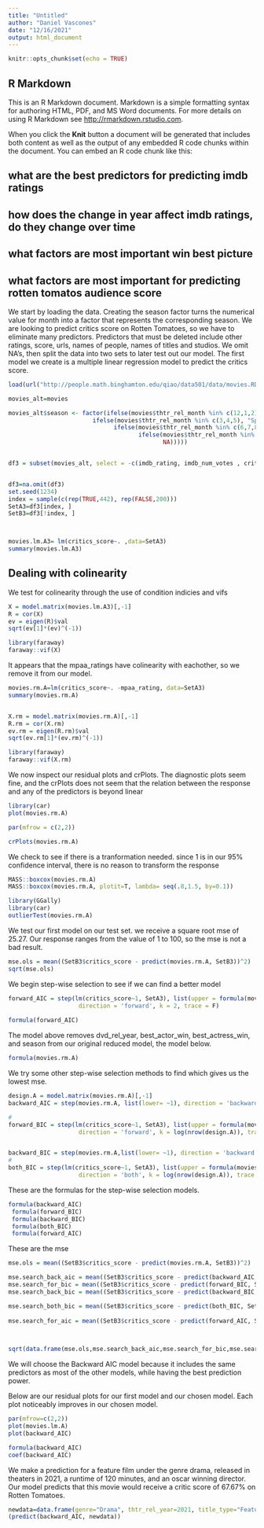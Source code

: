 ---
title: "Untitled"
author: "Daniel Vascones"
date: "12/16/2021"
output: html_document
---





```{r setup, include=FALSE}
knitr::opts_chunk$set(echo = TRUE)
```

## R Markdown

This is an R Markdown document. Markdown is a simple formatting syntax for authoring HTML, PDF, and MS Word documents. For more details on using R Markdown see <http://rmarkdown.rstudio.com>.

When you click the **Knit** button a document will be generated that includes both content as well as the output of any embedded R code chunks within the document. You can embed an R code chunk like this:


## what are the best predictors for predicting imdb ratings
## how does the change in year affect imdb ratings, do they change over time
## what factors are most important win best picture
## what factors are most important for predicting rotten tomatos audience score




We start by loading the data. Creating the season factor turns the numerical value for month into a factor that represents the corresponding season. We are looking to predict critics score on Rotten Tomatoes, so we have to eliminate many predictors. Predictors that must be deleted include other ratings, score, urls, names of people, names of titles and studios. We omit NA's, then split the data into two sets to later test out our model. The first model we create is a multiple linear regression model to predict the critics score.

```{r}
load(url("http://people.math.binghamton.edu/qiao/data501/data/movies.RData"))

movies_alt=movies

movies_alt$season <- factor(ifelse(movies$thtr_rel_month %in% c(12,1,2), "Winter",
                        ifelse(movies$thtr_rel_month %in% c(3,4,5), "Spring",
                              ifelse(movies$thtr_rel_month %in% c(6,7,8), "Summer",
                                     ifelse(movies$thtr_rel_month %in% c(9,10,11), "Fall",
                                            NA)))))


df3 = subset(movies_alt, select = -c(imdb_rating, imdb_num_votes , critics_rating, audience_rating, audience_score, best_pic_nom, best_pic_win, top200_box, imdb_url, rt_url, actor1, actor2, actor3, actor4, actor5, director, title, studio, thtr_rel_month,thtr_rel_day, dvd_rel_month, dvd_rel_day))


df3=na.omit(df3)
set.seed(1234)
index = sample(c(rep(TRUE,442), rep(FALSE,200)))
SetA3=df3[index, ]
SetB3=df3[!index, ]



movies.lm.A3= lm(critics_score~. ,data=SetA3)
summary(movies.lm.A3)

```

## Dealing with colinearity
We test for colinearity through the use of condition indicies and vifs

```{r}
X = model.matrix(movies.lm.A3)[,-1]
R = cor(X)
ev = eigen(R)$val
sqrt(ev[1]*(ev)^(-1))

library(faraway)
faraway::vif(X)


```

It appears that the mpaa_ratings have colinearity with eachother, so we remove it from our model.


```{r}
movies.rm.A=lm(critics_score~. -mpaa_rating, data=SetA3)
summary(movies.rm.A)


X.rm = model.matrix(movies.rm.A)[,-1]
R.rm = cor(X.rm)
ev.rm = eigen(R.rm)$val
sqrt(ev.rm[1]*(ev.rm)^(-1))

library(faraway)
faraway::vif(X.rm)


```

We now inspect our residual plots and crPlots. The diagnostic plots seem fine, and the crPlots does not seem that the relation between the response and any of the predictors is beyond linear

```{r}

library(car)
plot(movies.rm.A)

par(mfrow = c(2,2))

crPlots(movies.rm.A)
```
We check to see if  there is a tranformation needed. since 1 is in our 95% confidence interval, there is no reason to transform the response

```{r}

MASS::boxcox(movies.rm.A)
MASS::boxcox(movies.rm.A, plotit=T, lambda= seq(.8,1.5, by=0.1))
```





```{r}
library(GGally)
library(car)
outlierTest(movies.rm.A)

```



We test our first model on our test set. we receive a square root mse of 25.27. Our response ranges from the value of 1 to 100, so the mse is not a bad result.

```{r}

mse.ols = mean((SetB3$critics_score - predict(movies.rm.A, SetB3))^2)              
sqrt(mse.ols)
```
We begin step-wise selection to see if we can find a better model

```{r}

forward_AIC = step(lm(critics_score~1, SetA3), list(upper = formula(movies.rm.A)), 
                    direction = 'forward', k = 2, trace = F)
 
formula(forward_AIC)
```

The model above removes dvd_rel_year, best_actor_win,  best_actress_win, and season from our original reduced model, the model below.
```{r}
formula(movies.rm.A)

```






We try some other step-wise selection methods to find which gives us the lowest mse.

```{r}
design.A = model.matrix(movies.rm.A)[,-1]
backward_AIC = step(movies.rm.A, list(lower= ~1), direction = 'backward', trace = F)

# 
forward_BIC = step(lm(critics_score~1, SetA3), list(upper = formula(movies.rm.A)), 
                    direction = 'forward', k = log(nrow(design.A)), trace = F)


backward_BIC = step(movies.rm.A,list(lower= ~1), direction = 'backward', k=log(nrow(design.A)), trace = F)
# 
both_BIC = step(lm(critics_score~1, SetA3), list(upper = formula(movies.rm.A), lower= ~ 1), 
                    direction = 'both', k = log(nrow(design.A)), trace = F)
```

These are the formulas for the step-wise selection models.

```{r}
formula(backward_AIC)
 formula(forward_BIC)
 formula(backward_BIC)
 formula(both_BIC)
 formula(forward_AIC)
```



These are the mse
```{r}
mse.ols = mean((SetB3$critics_score - predict(movies.rm.A, SetB3))^2)              

mse.search_back_aic = mean((SetB3$critics_score - predict(backward_AIC, SetB3))^2)  
mse.search_for_bic = mean((SetB3$critics_score - predict(forward_BIC, SetB3))^2) 
mse.search_back_bic = mean((SetB3$critics_score - predict(backward_BIC, SetB3))^2) 

mse.search_both_bic = mean((SetB3$critics_score - predict(both_BIC, SetB3))^2) 
                   
mse.search_for_aic = mean((SetB3$critics_score - predict(forward_AIC, SetB3))^2) 
                    


sqrt(data.frame(mse.ols,mse.search_back_aic,mse.search_for_bic,mse.search_back_bic, mse.search_both_bic, mse.search_for_aic))
```

We will choose the Backward AIC model because it includes the same predictors as most of the other models, while having the best prediction power.


Below are our residual plots for our first model and our chosen model. Each plot noticeably improves in our chosen model.
```{r}
par(mfrow=c(2,2))
plot(movies.lm.A)
plot(backward_AIC)

```


```{r}
formula(backward_AIC)
coef(backward_AIC)
```
We make a prediction for a feature film under the genre drama, released in theaters in 2021, a runtime of 120 minutes, and an oscar winning director.
Our model predicts that this movie would receive a critic score of 67.67% on Rotten Tomatoes.

```{r}
newdata=data.frame(genre="Drama", thtr_rel_year=2021, title_type="Feature Film" , runtime=120 , best_dir_win="yes")
(predict(backward_AIC, newdata))
```


